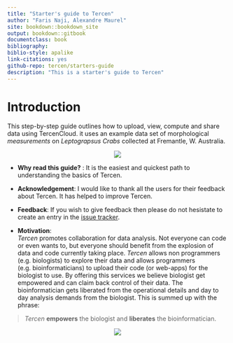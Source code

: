 ```yaml
---
title: "Starter's guide to Tercen"
author: "Faris Naji, Alexandre Maurel"
site: bookdown::bookdown_site
output: bookdown::gitbook
documentclass: book
bibliography: 
biblio-style: apalike
link-citations: yes
github-repo: tercen/starters-guide
description: "This is a starter's guide to Tercen"
---
```


# Introduction

This step-by-step guide outlines how to upload, view, compute and share data using TercenCloud.
it uses an example data set of morphological  _measurements_ on _Leptograpsus Crabs_ collected at Fremantle, W. Australia.

<center>![](images/tercen-guide.png)</center>

* __Why read this guide?__ :
It is the easiest and quickest path to understanding the basics of Tercen.

* __Acknowledgement__:
I would like to thank all the users for their feedback about Tercen. It has helped to improve Tercen.

* __Feedback__:
If you wish to give feedback then please do not hesistate to create an entry in the [issue tracker](https://github.com/tercen/starters-guide/issues).

* __Motivation__:  
_Tercen_  promotes collaboration for data analysis. Not everyone can code or even wants to,  but everyone should benefit from the explosion of data and code currently taking place.
_Tercen_ allows non programmers (e.g. biologists) to explore their data and allows programmers (e.g. bioinformaticians) to upload their code (or web-apps) for the biologist to use. By offering this services we believe biologist get empowered and can claim back control of their data. The bioinformatician gets liberated from the operational details and  day to day analysis demands from the biologist. This is summed up with the phrase:

> _Tercen_ __empowers__ the biologist and __liberates__ the bioinformatician.

<center>![](images/stairs.png)</center>






